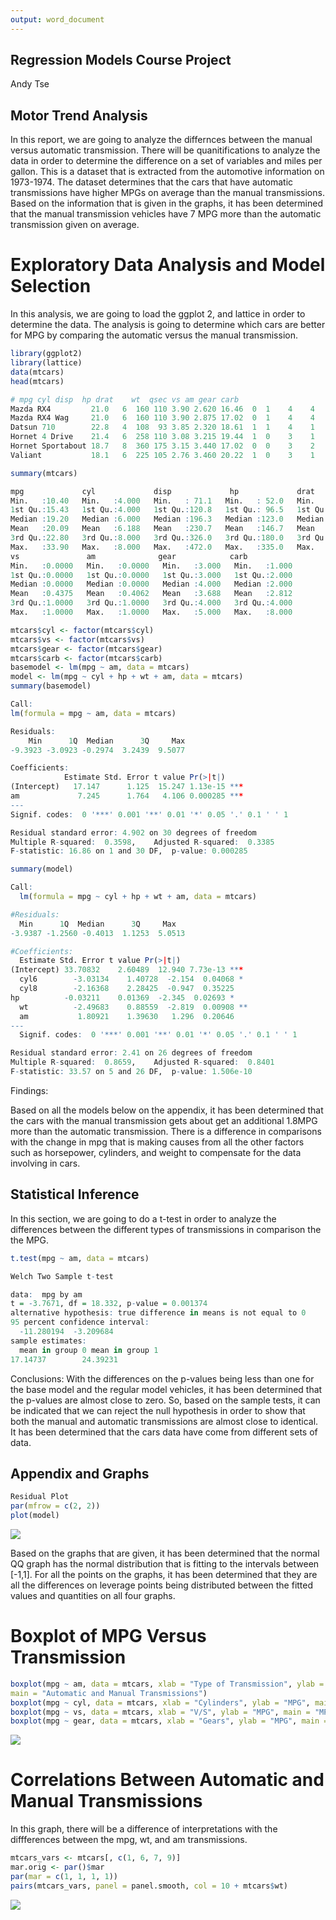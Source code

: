 ---
output: word_document
---
## Regression Models Course Project 
Andy Tse


## Motor Trend Analysis

In this report, we are going to analyze the differnces between the manual versus automatic transmission.
There will be quanitifications to analyze the data in order to determine the difference on a set 
of variables and miles per gallon. This is a dataset that is extracted from the automotive
information on 1973-1974. The dataset determines that the cars that have automatic transmissions have
higher MPGs on average than the manual transmissions. Based on the information that is given in the
graphs, it has been determined that the manual transmission vehicles have 7 MPG more than the 
automatic transmission given on average. 


# Exploratory Data Analysis and Model Selection

In this analysis, we are going to load the ggplot 2, and lattice in order to determine the data.
The analysis is going to determine which cars are better for MPG by comparing the automatic versus the manual transmission. 

```r
library(ggplot2)
library(lattice)
data(mtcars)
head(mtcars)
```

```r
# mpg cyl disp  hp drat    wt  qsec vs am gear carb
Mazda RX4         21.0   6  160 110 3.90 2.620 16.46  0  1    4    4
Mazda RX4 Wag     21.0   6  160 110 3.90 2.875 17.02  0  1    4    4
Datsun 710        22.8   4  108  93 3.85 2.320 18.61  1  1    4    1
Hornet 4 Drive    21.4   6  258 110 3.08 3.215 19.44  1  0    3    1
Hornet Sportabout 18.7   8  360 175 3.15 3.440 17.02  0  0    3    2
Valiant           18.1   6  225 105 2.76 3.460 20.22  1  0    3    1
```


```r
summary(mtcars)
```

```r
mpg             cyl             disp             hp             drat             wt           qsec      
Min.   :10.40   Min.   :4.000   Min.   : 71.1   Min.   : 52.0   Min.   :2.760   Min.   :1.513   Min.   :14.50  
1st Qu.:15.43   1st Qu.:4.000   1st Qu.:120.8   1st Qu.: 96.5   1st Qu.:3.080   1st Qu.:2.581   1st Qu.:16.89  
Median :19.20   Median :6.000   Median :196.3   Median :123.0   Median :3.695   Median :3.325   Median :17.71  
Mean   :20.09   Mean   :6.188   Mean   :230.7   Mean   :146.7   Mean   :3.597   Mean   :3.217   Mean   :17.85  
3rd Qu.:22.80   3rd Qu.:8.000   3rd Qu.:326.0   3rd Qu.:180.0   3rd Qu.:3.920   3rd Qu.:3.610   3rd Qu.:18.90  
Max.   :33.90   Max.   :8.000   Max.   :472.0   Max.   :335.0   Max.   :4.930   Max.   :5.424   Max.   :22.90  
vs               am              gear            carb      
Min.   :0.0000   Min.   :0.0000   Min.   :3.000   Min.   :1.000  
1st Qu.:0.0000   1st Qu.:0.0000   1st Qu.:3.000   1st Qu.:2.000  
Median :0.0000   Median :0.0000   Median :4.000   Median :2.000  
Mean   :0.4375   Mean   :0.4062   Mean   :3.688   Mean   :2.812  
3rd Qu.:1.0000   3rd Qu.:1.0000   3rd Qu.:4.000   3rd Qu.:4.000  
Max.   :1.0000   Max.   :1.0000   Max.   :5.000   Max.   :8.000  
```

```r
mtcars$cyl <- factor(mtcars$cyl)
mtcars$vs <- factor(mtcars$vs)
mtcars$gear <- factor(mtcars$gear)
mtcars$carb <- factor(mtcars$carb)
basemodel <- lm(mpg ~ am, data = mtcars)
model <- lm(mpg ~ cyl + hp + wt + am, data = mtcars)
summary(basemodel)
```

```r
Call:
lm(formula = mpg ~ am, data = mtcars)

Residuals:
    Min      1Q  Median      3Q     Max 
-9.3923 -3.0923 -0.2974  3.2439  9.5077 

Coefficients:
            Estimate Std. Error t value Pr(>|t|)    
(Intercept)   17.147      1.125  15.247 1.13e-15 ***
am             7.245      1.764   4.106 0.000285 ***
---
Signif. codes:  0 '***' 0.001 '**' 0.01 '*' 0.05 '.' 0.1 ' ' 1

Residual standard error: 4.902 on 30 degrees of freedom
Multiple R-squared:  0.3598,	Adjusted R-squared:  0.3385 
F-statistic: 16.86 on 1 and 30 DF,  p-value: 0.000285
```

```r
summary(model)
```

```r
Call:
  lm(formula = mpg ~ cyl + hp + wt + am, data = mtcars)

#Residuals:
  Min      1Q  Median      3Q     Max 
-3.9387 -1.2560 -0.4013  1.1253  5.0513 

#Coefficients:
  Estimate Std. Error t value Pr(>|t|)    
(Intercept) 33.70832    2.60489  12.940 7.73e-13 ***
  cyl6        -3.03134    1.40728  -2.154  0.04068 *  
  cyl8        -2.16368    2.28425  -0.947  0.35225    
hp          -0.03211    0.01369  -2.345  0.02693 *  
  wt          -2.49683    0.88559  -2.819  0.00908 ** 
  am           1.80921    1.39630   1.296  0.20646    
---
  Signif. codes:  0 '***' 0.001 '**' 0.01 '*' 0.05 '.' 0.1 ' ' 1

Residual standard error: 2.41 on 26 degrees of freedom
Multiple R-squared:  0.8659,	Adjusted R-squared:  0.8401 
F-statistic: 33.57 on 5 and 26 DF,  p-value: 1.506e-10
```

Findings:

Based on all the models below on the appendix, it has been determined that the cars with the manual transmission gets about get an additional 1.8MPG more than the automatic transmission. There is a difference in comparisons with the change in mpg that is making causes from all the other factors such as horsepower, cylinders, and weight to compensate for the data involving in cars.




## Statistical Inference

In this section, we are going to do a t-test in order to analyze the differences between the different
types of transmissions in comparison the the MPG. 

```r
t.test(mpg ~ am, data = mtcars)
```

```r
Welch Two Sample t-test

data:  mpg by am
t = -3.7671, df = 18.332, p-value = 0.001374
alternative hypothesis: true difference in means is not equal to 0
95 percent confidence interval:
  -11.280194  -3.209684
sample estimates:
  mean in group 0 mean in group 1 
17.14737        24.39231 
```

Conclusions:
With the differences on the p-values being less than one for the base model and the regular model vehicles, it has been determined that the p-values are almost close to zero. So, based on the sample tests, it can be indicated that we can reject the null hypothesis in order to show that both the manual and automatic transmissions are almost close to identical. It has been determined that the 
cars data have come from different sets of data.


## Appendix and Graphs

```r
Residual Plot
par(mfrow = c(2, 2))
plot(model)
```

![](RegressionModels1/Residual Plot.png)

Based on the graphs that are given, it has been determined that the normal QQ graph has the 
normal distribution that is fitting to the intervals between [-1,1]. For all the points on the graphs, it has been determined that they are all the differences on leverage points being distributed between the fitted values and quantities on all four graphs. 

# Boxplot of MPG Versus Transmission

```r
boxplot(mpg ~ am, data = mtcars, xlab = "Type of Transmission", ylab = "MPG",col=(c("red","orange")), border="blue",
main = "Automatic and Manual Transmissions")
boxplot(mpg ~ cyl, data = mtcars, xlab = "Cylinders", ylab = "MPG", main = "MPG and Cylinders", col=(c("darkgreen", "darkkhaki", "salmon")))
boxplot(mpg ~ vs, data = mtcars, xlab = "V/S", ylab = "MPG", main = "MPG and VS", col=(c("gold", "darkred")))
boxplot(mpg ~ gear, data = mtcars, xlab = "Gears", ylab = "MPG", main = "Gears vs. MPG", col=(c("green", "lightblue", "midnightblue")))
```

![](RegressionModels1/Boxplot Graphs.png)

# Correlations Between Automatic and Manual Transmissions

In this graph, there will be a difference of interpretations with the diffferences between the 
mpg, wt, and am transmissions.

```r
mtcars_vars <- mtcars[, c(1, 6, 7, 9)]
mar.orig <- par()$mar
par(mar = c(1, 1, 1, 1))
pairs(mtcars_vars, panel = panel.smooth, col = 10 + mtcars$wt)
```
![](RegressionModels1/Correlation.png)





